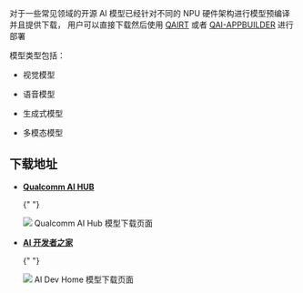对于一些常见领域的开源 AI 模型已经针对不同的 NPU 硬件架构进行模型预编译并且提供下载，
用户可以直接下载然后使用 [QAIRT](qairt-sdk#qairt) 或者 [QAI-APPBUILDER](qai-appbuilder) 进行部署

模型类型包括：

- 视觉模型

- 语音模型

- 生成式模型

- 多模态模型

## 下载地址

- [**Qualcomm AI HUB**](https://aihub.qualcomm.com/models)

  {" "}

  <div style={{ textAlign: "center" }}>
    <img src="/img/dragon/q6a/qai_hub.webp" style={{ width: "100%" }} />
    Qualcomm AI Hub 模型下载页面
  </div>

- [**AI 开发者之家**](https://www.aidevhome.com/data/models/)

  {" "}

  <div style={{ textAlign: "center" }}>
    <img src="/img/dragon/q6a/ai_dev.webp" style={{ width: "100%" }} />
    AI Dev Home 模型下载页面
  </div>
